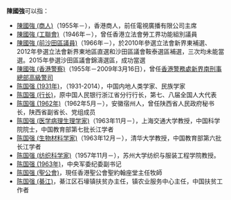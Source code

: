 '''陳國強'''可以指：
* [[陳國強_(商人)|陳國強 (商人)]]（1955年－），香港商人，前任電視廣播有限公司主席
* [[陳國強_(工聯會)|陳國強 (工聯會)]]（1946年－），曾任香港立法會勞工界功能組別議員
* [[陳國強_(前沙田區議員)|陳國強 (前沙田區議員)]]（1966年－），於2010年參選立法會新界東補選、2012年參選立法會新界東地區直選和沙田區議會鞍泰選區補選，三次均未能當選。2015年參選沙田區議會錦濤選區，成功當選
* [[陳國強_(香港警察)|陳國強 (香港警察)]]（1955年－2009年3月16日），曾任[[香港警務處|香港警務處]][[新界南總區總部及行動基地|新界南刑事總部]][[警司|高級警司]]
* [[陈国强_(1931年)|陈国强 (1931年)]]，（1931-2014），中国内地人类学家、民族学家
* [[陈国强_(行长)|陈国强 (行长)]]，原中国人民银行浙江省分行行长，第七、八届全国人大代表
* [[陈国强_(1962年)|陈国强 (1962年)]]（1962年5月－），安徽宿州人，曾任陕西省人民政府秘书长，陕西省副省长、党组成员
* [[陈国强_(医学病理生理学家)|陈国强 (医学病理生理学家)]]（1963年11月－），上海交通大学教授，中国科学院院士，中国教育部第七批长江学者
* [[陈国强_(生物材料学家)|陈国强 (生物材料学家)]]（1963年12月－），清华大学教授，中国教育部第六批长江学者
* [[陈国强_(纺织科学家)|陈国强 (纺织科学家)]]（1957年11月－），苏州大学纺织与服装工程学院教授。
* [[陈国强_(1963年)|陈国强 (1963年)]]，中央军委纪委副书记
* [[陈国强_(聖公會)|陈国强 (聖公會)]]，現任香港聖公會聖約翰座堂主任牧師
* [[陈国强_(綦江)|陈国强 (綦江)]]，綦江区石壕镇扶贫办主任，镇农业服务中心主任，中国扶贫工作者
{{Disambiguation|G|cat=三字陈姓人名消歧义}}